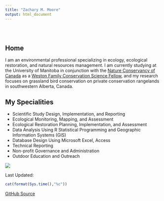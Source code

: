 ```yaml
---
title: "Zachary M. Moore"
output: html_document
---
```

<link rel="shortcut icon" href="images/site_logo_white.png" />

<style type="text/css">
.title {
  display: none;
}

#getting-started img {
  margin-right: 10px}

</style>

<div class="row" style="padding-top: 30px;">
<div class="col-sm-6">

# **Home**

I am an environmental professional specializing in ecology, ecological restoration, and natural resources management. I am currently studying at the University of Manitoba in conjunction with the [Nature Conservancy of Canada](https://www.natureconservancy.ca/en/) as a [Weston Family Conservation Science Fellow](https://www.natureconservancy.ca/en/what-we-do/conservation-research/weston-fellowship.html), and my research focuses on grassland bird conservation on private conservation rangelands in southwestern Alberta, Canada. 


## My Specialities

- Scientific Study Design, Implementation, and Reporting
- Ecological Monitoring, Mapping, and Assessment
- Ecological Restoration Planning, Implementation, and Assessment
- Data Analysis Using R Statistical Programming and Geographic Information Systems (GIS)
- Database Design Using Microsoft Excel, Access
- Technical Reporting
- Non-profit Governance and Administration
- Outdoor Education and Outreach


</div>
<div class="col-sm-6">

![](visuals/site_headshot.jpg){width=850pxl,height=1100pxl}
</a>
</div>
<div class="header">

Last Updated: 
```r

cat(format(Sys.time(),"%c"))
```
[GitHub Source](https://github.com/zacharymilosmoore/zacharymilosmoore.github.io)
</div>
